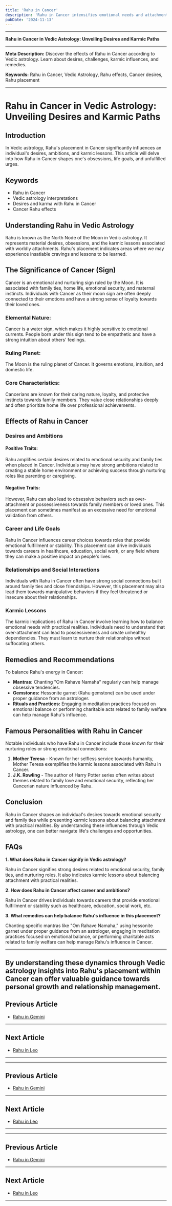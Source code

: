 ```yaml
---
title: 'Rahu in Cancer'
description: 'Rahu in Cancer intensifies emotional needs and attachment to family. Individuals may seek security and nurturing but could experience emotional turbulence or dependency issues.'
pubDate: '2024-11-13'
---
```


---

**Rahu in Cancer in Vedic Astrology: Unveiling Desires and Karmic Paths**

---

**Meta Description:** Discover the effects of Rahu in Cancer according to Vedic astrology. Learn about desires, challenges, karmic influences, and remedies.

**Keywords:** Rahu in Cancer, Vedic Astrology, Rahu effects, Cancer desires, Rahu placement

---

# Rahu in Cancer in Vedic Astrology: Unveiling Desires and Karmic Paths

## Introduction

In Vedic astrology, Rahu's placement in Cancer significantly influences an individual's desires, ambitions, and karmic lessons. This article will delve into how Rahu in Cancer shapes one's obsessions, life goals, and unfulfilled urges.

## Keywords

- Rahu in Cancer
- Vedic astrology interpretations
- Desires and karma with Rahu in Cancer
- Cancer Rahu effects

## Understanding Rahu in Vedic Astrology

Rahu is known as the North Node of the Moon in Vedic astrology. It represents material desires, obsessions, and the karmic lessons associated with worldly attachments. Rahu's placement indicates areas where we may experience insatiable cravings and lessons to be learned.

## The Significance of Cancer (Sign)

Cancer is an emotional and nurturing sign ruled by the Moon. It is associated with family ties, home life, emotional security, and maternal instincts. Individuals with Cancer as their moon sign are often deeply connected to their emotions and have a strong sense of loyalty towards their loved ones.

### Elemental Nature:
Cancer is a water sign, which makes it highly sensitive to emotional currents. People born under this sign tend to be empathetic and have a strong intuition about others' feelings.

### Ruling Planet:
The Moon is the ruling planet of Cancer. It governs emotions, intuition, and domestic life.

### Core Characteristics:
Cancerians are known for their caring nature, loyalty, and protective instincts towards family members. They value close relationships deeply and often prioritize home life over professional achievements.

## Effects of Rahu in Cancer

### Desires and Ambitions

#### Positive Traits:
Rahu amplifies certain desires related to emotional security and family ties when placed in Cancer. Individuals may have strong ambitions related to creating a stable home environment or achieving success through nurturing roles like parenting or caregiving.

#### Negative Traits:
However, Rahu can also lead to obsessive behaviors such as over-attachment or possessiveness towards family members or loved ones. This placement can sometimes manifest as an excessive need for emotional validation from others.

### Career and Life Goals

Rahu in Cancer influences career choices towards roles that provide emotional fulfillment or stability. This placement can drive individuals towards careers in healthcare, education, social work, or any field where they can make a positive impact on people's lives.

### Relationships and Social Interactions

Individuals with Rahu in Cancer often have strong social connections built around family ties and close friendships. However, this placement may also lead them towards manipulative behaviors if they feel threatened or insecure about their relationships.

### Karmic Lessons

The karmic implications of Rahu in Cancer involve learning how to balance emotional needs with practical realities. Individuals need to understand that over-attachment can lead to possessiveness and create unhealthy dependencies. They must learn to nurture their relationships without suffocating others.

## Remedies and Recommendations

To balance Rahu's energy in Cancer:

- **Mantras:** Chanting "Om Rahave Namaha" regularly can help manage obsessive tendencies.
- **Gemstones:** Hessonite garnet (Rahu gemstone) can be used under proper guidance from an astrologer.
- **Rituals and Practices:** Engaging in meditation practices focused on emotional balance or performing charitable acts related to family welfare can help manage Rahu's influence.

## Famous Personalities with Rahu in Cancer

Notable individuals who have Rahu in Cancer include those known for their nurturing roles or strong emotional connections:

1. **Mother Teresa** - Known for her selfless service towards humanity, Mother Teresa exemplifies the karmic lessons associated with Rahu in Cancer.
2. **J.K. Rowling** - The author of Harry Potter series often writes about themes related to family love and emotional security, reflecting her Cancerian nature influenced by Rahu.

## Conclusion

Rahu in Cancer shapes an individual's desires towards emotional security and family ties while presenting karmic lessons about balancing attachment with practical realities. By understanding these influences through Vedic astrology, one can better navigate life's challenges and opportunities.

## FAQs

**1. What does Rahu in Cancer signify in Vedic astrology?**

Rahu in Cancer signifies strong desires related to emotional security, family ties, and nurturing roles. It also indicates karmic lessons about balancing attachment with practical realities.

**2. How does Rahu in Cancer affect career and ambitions?**

Rahu in Cancer drives individuals towards careers that provide emotional fulfillment or stability such as healthcare, education, social work, etc.

**3. What remedies can help balance Rahu's influence in this placement?**

Chanting specific mantras like "Om Rahave Namaha," using hessonite garnet under proper guidance from an astrologer, engaging in meditation practices focused on emotional balance, or performing charitable acts related to family welfare can help manage Rahu's influence in Cancer.

---

By understanding these dynamics through Vedic astrology insights into Rahu's placement within Cancer can offer valuable guidance towards personal growth and relationship management.
---

## Previous Article
- [Rahu in Gemini](/blogs-md/0808_Rahu_in_Rashi/080803_Rahu_in_Gemini.mdx)

---

## Next Article
- [Rahu in Leo](/blogs-md/0808_Rahu_in_Rashi/080805_Rahu_in_Leo.mdx)

---
---

## Previous Article
- [Rahu in Gemini](080803_Rahu_in_Gemini.mdx)

---

## Next Article
- [Rahu in Leo](080805_Rahu_in_Leo.mdx)

---
---

## Previous Article
- [Rahu in Gemini](080803_Rahu_in_Gemini.mdx)

---

## Next Article
- [Rahu in Leo](080805_Rahu_in_Leo.mdx)

---
